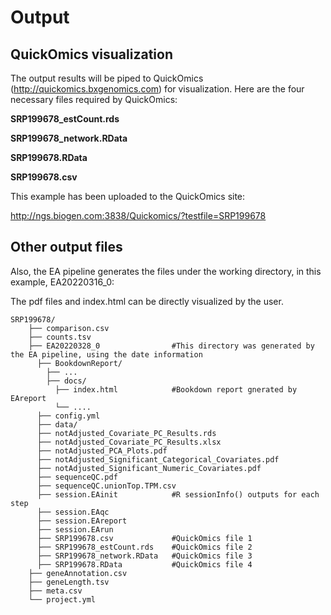 # Output

## QuickOmics visualization

The output results will be piped to QuickOmics ([http://quickomics.bxgenomics.com](http://quickomics.bxgenomics.com){target="_blank"}) for visualization. Here are the four necessary files required by QuickOmics:

**SRP199678_estCount.rds**

**SRP199678_network.RData**

**SRP199678.RData**

**SRP199678.csv**

This example has been uploaded to the QuickOmics site: 

[http://ngs.biogen.com:3838/Quickomics/?testfile=SRP199678](http://ngs.biogen.com:3838/Quickomics/?testfile=SRP199678){target="_blank"}

## Other output files

Also, the EA pipeline generates the files under the working directory, in this example, EA20220316_0:

The pdf files and index.html can be directly visualized by the user.

```
SRP199678/
    ├── comparison.csv
    ├── counts.tsv
    ├── EA20220328_0                #This directory was generated by the EA pipeline, using the date information 
      ├── BookdownReport/
        ├── ...
        ├── docs/
          ├── index.html            #Bookdown report gnerated by EAreport
          └── ....
      ├── config.yml
      ├── data/
      ├── notAdjusted_Covariate_PC_Results.rds
      ├── notAdjusted_Covariate_PC_Results.xlsx
      ├── notAdjusted_PCA_Plots.pdf
      ├── notAdjusted_Significant_Categorical_Covariates.pdf
      ├── notAdjusted_Significant_Numeric_Covariates.pdf
      ├── sequenceQC.pdf
      ├── sequenceQC.unionTop.TPM.csv
      ├── session.EAinit            #R sessionInfo() outputs for each step
      ├── session.EAqc
      ├── session.EAreport
      ├── session.EArun
      ├── SRP199678.csv             #QuickOmics file 1
      ├── SRP199678_estCount.rds    #QuickOmics file 2
      ├── SRP199678_network.RData   #QuickOmics file 3
      ├── SRP199678.RData           #QuickOmics file 4
    ├── geneAnnotation.csv
    ├── geneLength.tsv
    ├── meta.csv
    └── project.yml
```

